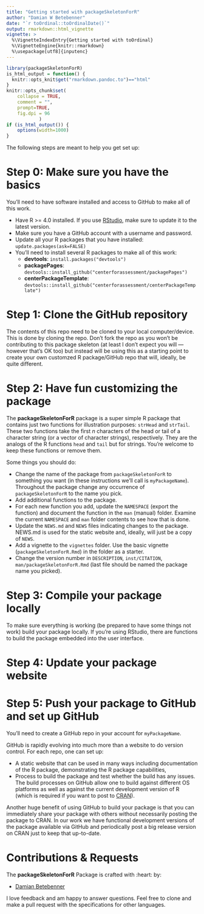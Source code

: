 ```yaml
---
title: "Getting started with packageSkeletonForR"
author: "Damian W Betebenner"
date: "`r toOrdinal::toOrdinalDate()`"
output: rmarkdown::html_vignette
vignette: >
  %\VignetteIndexEntry{Getting started with toOrdinal}
  %\VignetteEngine{knitr::rmarkdown}
  %\usepackage[utf8]{inputenc}
---
```


```r
library(packageSkeletonForR)
is_html_output = function() {
  knitr::opts_knit$get("rmarkdown.pandoc.to")=="html"
}
knitr::opts_chunk$set(
    collapse = TRUE,
    comment = "",
    prompt=TRUE,
    fig.dpi = 96
			)
if (is_html_output()) {
    options(width=1000)
}
```


The following steps are meant to help you get set up:

# Step 0: Make sure you have the basics

You'll need to have software installed and access to GitHub to make all of this work.

* Have R >= 4.0 installed. If you use [RStudio](https://www.rstudio.com/), make sure to update it to the latest version.
* Make sure you have a GitHub account with a username and password.
* Update all your R packages that you have installed: `update.packages(ask=FALSE)`
* You'll need to install several R packages to make all of this work:
  - **devtools**: `install.packages("devtools")`
  - **packagePages**: `devtools::install_github("centerforassessment/packagePages")`
  - **centerPackageTemplate**: `devtools::install_github("centerforassessment/centerPackageTemplate")`

# Step 1: Clone the GitHub repository

The contents of this repo need to be cloned to your local computer/device. This is done by cloning the repo. Don't fork the repo as you won't be
contributing to this package skeleton (at least I don't expect you will --- however that's OK too) but instead will be using this as a starting point
to create your own customzed R package/GitHub repo that will, ideally, be quite different.

# Step 2: Have fun customizing the package

The **packageSkeletonForR** package is a super simple R package that contains just two functions for illustration purposes: `strHead` and `strTail`.
These two functions take the first *n* characters of the head or tail of a character string (or a vector of character strings), respectively. They are
the analogs of the R functions `head` and `tail` but for strings. You're welcome to keep these functions or remove them.

Some things you should do:

* Change the name of the package from `packageSkeletonForR` to something you want (in these instructions we'll call is `myPackageName`). Throughout the package change any occurrence of `packageSkeletonForR` to the name you pick.
* Add additional functions to the package.
* For each new function you add, update the `NAMESPACE` (export the function) and document the function in the `man` (manual) folder. Examine the current `NAMESPACE` and `man` folder contents to see how that is done.
* Update the `NEWS.md` and `NEWS` files indicating changes to the package. NEWS.md is used for the static website and, ideally, will just be a copy of `NEWS`.
* Add a vignette to the `vignettes` folder. Use the basic vignette (`packageSkeletonForR.Rmd`) in the folder as a starter.
* Change the version number in `DESCRIPTION`, `inst/CITATION`, `man/packageSkeletonForR.Rmd` (last file should be named the package name you picked).

# Step 3: Compile your package locally

To make sure everything is working (be prepared to have some things not work) build your package locally. If you're using RStudio, there are functions to
build the package embedded into the user interface.

# Step 4: Update your package website

# Step 5: Push your package to GitHub and set up GitHub

You'll need to create a GitHub repo in your account for `myPackageName`.

GitHub is rapidly evolving into much more than a website to do version control. For each repo, one can set up:

* A static website that can be used in many ways including documentation of the R package, demonstrating the R package capabilities,
* Process to build the package and test whether the build has any issues. The build processes on GitHub allow one to build against different OS platforms as well as against the current development version of R (which is required if you want to post to [CRAN](https://cran.r-project.org/)).

Another huge benefit of using GitHub to build your package is that you can immediately share your package with others without necessarily posting the
package to CRAN. In our work we have functional development versions of the package available via GitHub and periodically
post a big release version on CRAN just to keep that up-to-date.


# Contributions & Requests

The **packageSkeletonForR** Package is crafted with :heart: by:

* [Damian Betebenner](https://github.com/dbetebenner)

I love feedback and am happy to answer questions. Feel free to clone and make a pull request with the specifications for other languages.
